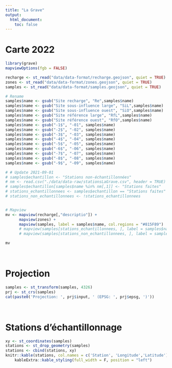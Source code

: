 ```yaml
---
title: "La Grave"
output:
  html_document:
    toc: false
---
```


<style type="text/css">
.main-container {
  max-width: 1800px;
  margin-left: auto;
  margin-right: auto;
}
</style>

# Carte 2022

```r
library(grave)
mapviewOptions(fgb = FALSE)

recharge <- st_read("data/data-format/recharge.geojson", quiet = TRUE)
zones <- st_read("data/data-format/zones.geojson", quiet = TRUE)
samples <- st_read("data/data-format/samples.geojson", quiet = TRUE)

# Rename
samples$name <- gsub("Site recharge", "Re",samples$name)
samples$name <- gsub("Site sous-influence large", "SiL",samples$name)
samples$name <- gsub("Site sous-influence ouest", "SiO",samples$name)
samples$name <- gsub("Site référence large", "RfL",samples$name)
samples$name <- gsub("Site référence ouest", "RfO",samples$name)
samples$name <- gsub("-1$", "-01", samples$name)
samples$name <- gsub("-2$", "-02", samples$name)
samples$name <- gsub("-3$", "-03", samples$name)
samples$name <- gsub("-4$", "-04", samples$name)
samples$name <- gsub("-5$", "-05", samples$name)
samples$name <- gsub("-6$", "-06", samples$name)
samples$name <- gsub("-7$", "-07", samples$name)
samples$name <- gsub("-8$", "-08", samples$name)
samples$name <- gsub("-9$", "-09", samples$name)

# # Update 2021-09-01
# samples$echantillon <- "Stations non-échantillonnées"
# nm <- read.csv("./data/data-raw/stationsLaGrave.csv", header = TRUE)
# samples$echantillon[samples$name %in% nm[,1]] <- "Stations faites"
# stations_echantillonnees <- samples$echantillon == "Stations faites"
# stations_non_echantillonnees <- !stations_echantillonnees


# Mapview
mv <- mapview(recharge[,"descriptio"]) +
      mapview(zones) +
      mapview(samples, label = samples$name, col.regions = "#815F89")
      # mapview(samples[stations_echantillonnees, ], label = samples$name, col.regions = "#815F89") +
      # mapview(samples[stations_non_echantillonnees, ], label = samples$name, col.regions = "#EEE18E") 

mv
```

<br/>

# Projection

```r
samples <- st_transform(samples, 4326)
prj <- st_crs(samples)
cat(paste0('Projection: ', prj$input, ' (EPSG: ', prj$epsg, ')'))
```

<br/>

# Stations d'échantillonnage

```r
xy <- st_coordinates(samples)
stations <- st_drop_geometry(samples)
stations <- cbind(stations, xy)
knitr::kable(stations, col.names = c('Station', 'Longitude','Latitude'), row.names = FALSE) %>%
    kableExtra::kable_styling(full_width = F, position = "left")
```
